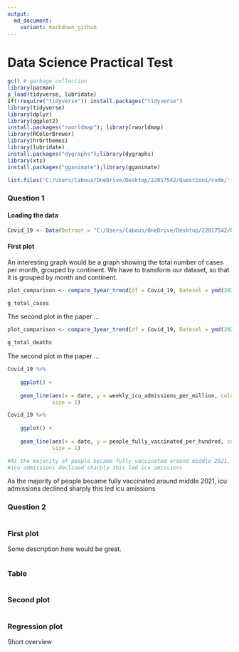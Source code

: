 ```yaml
---
output:
  md_document:
    variant: markdown_github
---
```


# Data Science Practical Test

```r

gc() # garbage collection 
library(pacman)
p_load(tidyverse, lubridate)
if(!require("tidyverse")) install.packages("tidyverse")
library(tidyverse)
library(dplyr)  
library(ggplot2)  
install.packages("rworldmap"); library(rworldmap) 
library(RColorBrewer) 
library(hrbrthemes) 
library(lubridate)  
install.packages("dygraphs");library(dygraphs) 
library(xts)    
install.packages("gganimate");library(gganimate) 

list.files('C:/Users/Cabous/OneDrive/Desktop/22017542/Question1/code/', full.names = T, recursive = T) %>% as.list() %>% walk(~source(.))


```

### Question 1

#### Loading the data

```r

Covid_19 <- Data(Datroot = "C:/Users/Cabous/OneDrive/Desktop/22017542/Question1/data/Covid/owid-covid-data.csv")

```

#### First plot

An interesting graph would be a graph showing the total number of cases per month, grouped by continent. We have to transform our dataset, so that it is grouped by month and continent.



```r

plot_comparison <- compare_3year_trend(df = Covid_19, Datesel = ymd(20200101), NYears = 3)

g_total_cases

```

The second plot in the paper ...

```r
plot_comparison <- compare_3year_trend(df = Covid_19, Datesel = ymd(20200101), NYears = 3)

g_total_deaths 
```
The second plot in the paper ...

```r
Covid_19 %>% 
    
    ggplot() + 
    
    geom_line(aes(x = date, y = weekly_icu_admissions_per_million, color = continent), alpha = 0.8, 
              size = 1)
```

```r
Covid_19 %>% 
    
    ggplot() + 
    
    geom_line(aes(x = date, y = people_fully_vaccinated_per_hundred, color = continent), alpha = 0.8, 
              size = 1)

#As the majority of people became fully vaccinated around middle 2021,
#icu admissions declined sharply this led icu amissions
```

As the majority of people became fully vaccinated around middle 2021,
icu admissions declined sharply this led icu amissions







### Question 2

```r

```



### First plot

Some description here would be great.

```r

```



### Table




```r

```



### Second plot

```r

```


### Regression plot

Short overview

```r

```